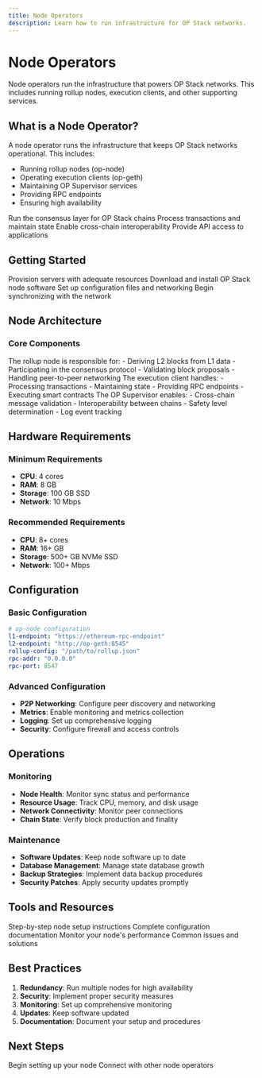 ```yaml
---
title: Node Operators
description: Learn how to run infrastructure for OP Stack networks.
---
```


# Node Operators

Node operators run the infrastructure that powers OP Stack networks. This includes running rollup nodes, execution clients, and other supporting services.

## What is a Node Operator?

A node operator runs the infrastructure that keeps OP Stack networks operational. This includes:

- Running rollup nodes (op-node)
- Operating execution clients (op-geth)
- Maintaining OP Supervisor services
- Providing RPC endpoints
- Ensuring high availability

<CardGroup cols={2}>
  <Card title="Rollup Node" icon="server">
    Run the consensus layer for OP Stack chains
  </Card>
  <Card title="Execution Client" icon="computer">
    Process transactions and maintain state
  </Card>
  <Card title="OP Supervisor" icon="shield">
    Enable cross-chain interoperability
  </Card>
  <Card title="RPC Services" icon="network-wired">
    Provide API access to applications
  </Card>
</CardGroup>

## Getting Started

<Steps>
  <Step title="Set Up Hardware">
    Provision servers with adequate resources
  </Step>
  <Step title="Install Software">
    Download and install OP Stack node software
  </Step>
  <Step title="Configure Services">
    Set up configuration files and networking
  </Step>
  <Step title="Start Syncing">
    Begin synchronizing with the network
  </Step>
</Steps>

## Node Architecture

### Core Components

<Accordion title="Rollup Node (op-node)">
The rollup node is responsible for:
- Deriving L2 blocks from L1 data
- Participating in the consensus protocol
- Validating block proposals
- Handling peer-to-peer networking
</Accordion>

<Accordion title="Execution Client (op-geth)">
The execution client handles:
- Processing transactions
- Maintaining state
- Providing RPC endpoints
- Executing smart contracts
</Accordion>

<Accordion title="OP Supervisor">
The OP Supervisor enables:
- Cross-chain message validation
- Interoperability between chains
- Safety level determination
- Log event tracking
</Accordion>

## Hardware Requirements

### Minimum Requirements
- **CPU**: 4 cores
- **RAM**: 8 GB
- **Storage**: 100 GB SSD
- **Network**: 10 Mbps

### Recommended Requirements
- **CPU**: 8+ cores
- **RAM**: 16+ GB
- **Storage**: 500+ GB NVMe SSD
- **Network**: 100+ Mbps

## Configuration

### Basic Configuration
```yaml
# op-node configuration
l1-endpoint: "https://ethereum-rpc-endpoint"
l2-endpoint: "http://op-geth:8545"
rollup-config: "/path/to/rollup.json"
rpc-addr: "0.0.0.0"
rpc-port: 8547
```

### Advanced Configuration
- **P2P Networking**: Configure peer discovery and networking
- **Metrics**: Enable monitoring and metrics collection
- **Logging**: Set up comprehensive logging
- **Security**: Configure firewall and access controls

## Operations

### Monitoring
- **Node Health**: Monitor sync status and performance
- **Resource Usage**: Track CPU, memory, and disk usage
- **Network Connectivity**: Monitor peer connections
- **Chain State**: Verify block production and finality

### Maintenance
- **Software Updates**: Keep node software up to date
- **Database Management**: Manage state database growth
- **Backup Strategies**: Implement data backup procedures
- **Security Patches**: Apply security updates promptly

## Tools and Resources

<CardGroup cols={2}>
  <Card title="Node Setup Guide" href="/operators/node-operators/setup" icon="server">
    Step-by-step node setup instructions
  </Card>
  <Card title="Configuration Reference" href="/operators/node-operators/configuration" icon="gear">
    Complete configuration documentation
  </Card>
  <Card title="Monitoring Tools" href="/operators/node-operators/monitoring" icon="chart-line">
    Monitor your node's performance
  </Card>
  <Card title="Troubleshooting" href="/operators/node-operators/troubleshooting" icon="wrench">
    Common issues and solutions
  </Card>
</CardGroup>

## Best Practices

1. **Redundancy**: Run multiple nodes for high availability
2. **Security**: Implement proper security measures
3. **Monitoring**: Set up comprehensive monitoring
4. **Updates**: Keep software updated
5. **Documentation**: Document your setup and procedures

## Next Steps

<CardGroup cols={2}>
  <Card title="Start Setup" href="/operators/node-operators/setup" icon="rocket">
    Begin setting up your node
  </Card>
  <Card title="Join Community" href="https://discord.gg/optimism" icon="users">
    Connect with other node operators
  </Card>
</CardGroup> 